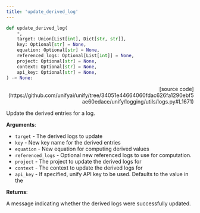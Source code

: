 ```yaml
---
title: 'update_derived_log'
---
```


```python
def update_derived_log(
    *,
    target: Union[List[int], Dict[str, str]],
    key: Optional[str] = None,
    equation: Optional[str] = None,
    referenced_logs: Optional[List[int]] = None,
    project: Optional[str] = None,
    context: Optional[str] = None,
    api_key: Optional[str] = None,
) -> None:
```

<p align="right">[source code](https://github.com/unifyai/unify/tree/34051e44664060fdac626fa1290ebf5ae60edace/unify/logging/utils/logs.py#L1671)</p>

Update the derived entries for a log.

**Arguments**:

- `target` - The derived logs to update
- `key` - New key name for the derived entries
- `equation` - New equation for computing derived values
- `referenced_logs` - Optional new referenced logs to use for computation.
- `project` - The project to update the derived logs for
- `context` - The context to update the derived logs for
- `api_key` - If specified, unify API key to be used. Defaults to the value in the



**Returns**:

A message indicating whether the derived logs were successfully updated.